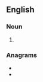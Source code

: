 ==English==

===Noun===
{{head|en|noun plural form}}

# {{plural of|cathepsin|lang=en}}

===Anagrams===
* {{l|en|patchiness}}
* {{l|en|thin spaces}}